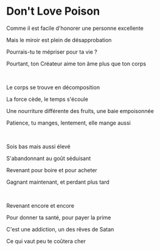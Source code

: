 # Don't Love Poison

Comme il est facile d'honorer une personne excellente

Mais le miroir est plein de désapprobation

Pourrais-tu te mépriser pour ta vie ?

Pourtant, ton Créateur aime ton âme plus que ton corps

<br />

Le corps se trouve en décomposition

La force cède, le temps s'écoule

Une nourriture différente des fruits, une baie empoisonnée

Patience, tu manges, lentement, elle mange aussi

<br />

Sois bas mais aussi élevé

S'abandonnant au goût séduisant

Revenant pour boire et pour acheter

Gagnant maintenant, et perdant plus tard

<br />

Revenant encore et encore

Pour donner ta santé, pour payer la prime

C'est une addiction, un des rêves de Satan

Ce qui vaut peu te coûtera cher